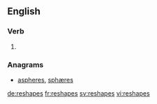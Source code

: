 ==English==

===Verb===
{{head|en}}

# {{en-third-person singular of|reshape}}

===Anagrams===
* [[aspheres#English|aspheres]], [[sphæres#English|sphæres]]

[[de:reshapes]]
[[fr:reshapes]]
[[sv:reshapes]]
[[vi:reshapes]]